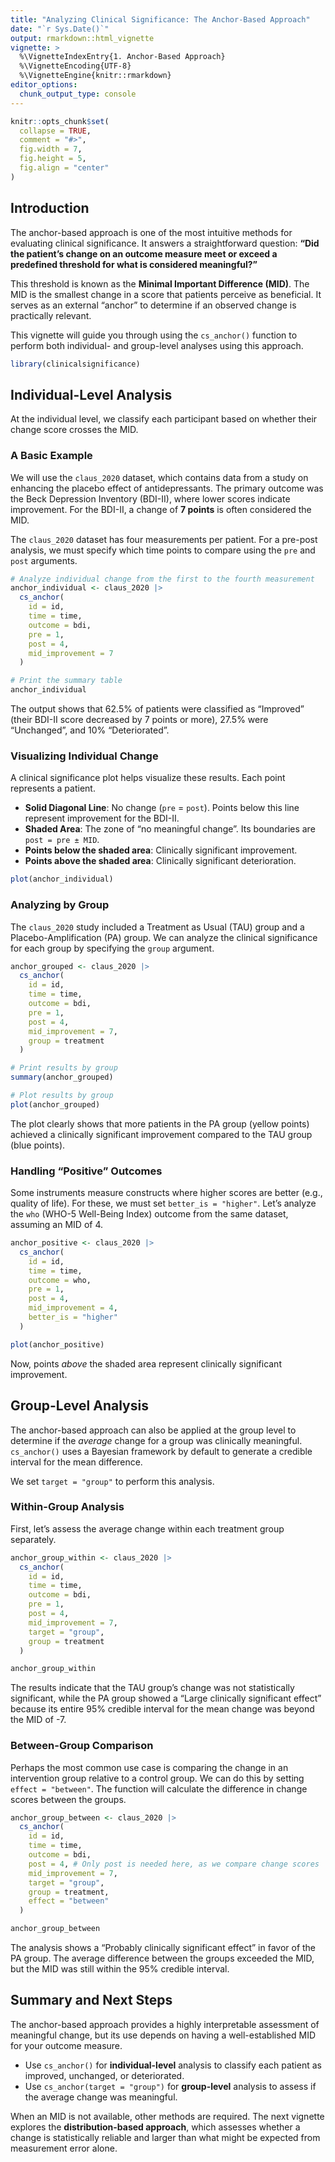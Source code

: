 ```yaml
---
title: "Analyzing Clinical Significance: The Anchor-Based Approach"
date: "`r Sys.Date()`"
output: rmarkdown::html_vignette
vignette: >
  %\VignetteIndexEntry{1. Anchor-Based Approach}
  %\VignetteEncoding{UTF-8}
  %\VignetteEngine{knitr::rmarkdown}
editor_options: 
  chunk_output_type: console
---
```


```r
knitr::opts_chunk$set(
  collapse = TRUE,
  comment = "#>",
  fig.width = 7,
  fig.height = 5,
  fig.align = "center"
)
```

## Introduction

The anchor-based approach is one of the most intuitive methods for evaluating clinical significance. It answers a straightforward question: **"Did the patient's change on an outcome measure meet or exceed a predefined threshold for what is considered meaningful?"**

This threshold is known as the **Minimal Important Difference (MID)**. The MID is the smallest change in a score that patients perceive as beneficial. It serves as an external "anchor" to determine if an observed change is practically relevant.

This vignette will guide you through using the `cs_anchor()` function to perform both individual- and group-level analyses using this approach.

```r
library(clinicalsignificance)
```

## Individual-Level Analysis

At the individual level, we classify each participant based on whether their change score crosses the MID.

### A Basic Example
We will use the `claus_2020` dataset, which contains data from a study on enhancing the placebo effect of antidepressants. The primary outcome was the Beck Depression Inventory (BDI-II), where lower scores indicate improvement. For the BDI-II, a change of **7 points** is often considered the MID.

The `claus_2020` dataset has four measurements per patient. For a pre-post analysis, we must specify which time points to compare using the `pre` and `post` arguments.

```r
# Analyze individual change from the first to the fourth measurement
anchor_individual <- claus_2020 |> 
  cs_anchor(
    id = id,
    time = time,
    outcome = bdi,
    pre = 1,
    post = 4,
    mid_improvement = 7
  )

# Print the summary table
anchor_individual
```

The output shows that 62.5% of patients were classified as "Improved" (their BDI-II score decreased by 7 points or more), 27.5% were "Unchanged", and 10% "Deteriorated".

### Visualizing Individual Change

A clinical significance plot helps visualize these results. Each point represents a patient.

* **Solid Diagonal Line**: No change (`pre` = `post`). Points below this line represent improvement for the BDI-II.
* **Shaded Area**: The zone of "no meaningful change". Its boundaries are `post = pre ± MID`.
* **Points below the shaded area**: Clinically significant improvement.
* **Points above the shaded area**: Clinically significant deterioration.

```r
plot(anchor_individual)
```

### Analyzing by Group

The `claus_2020` study included a Treatment as Usual (TAU) group and a Placebo-Amplification (PA) group. We can analyze the clinical significance for each group by specifying the `group` argument.

```r
anchor_grouped <- claus_2020 |> 
  cs_anchor(
    id = id,
    time = time,
    outcome = bdi,
    pre = 1,
    post = 4,
    mid_improvement = 7,
    group = treatment
  )

# Print results by group
summary(anchor_grouped)

# Plot results by group
plot(anchor_grouped)
```
The plot clearly shows that more patients in the PA group (yellow points) achieved a clinically significant improvement compared to the TAU group (blue points).

### Handling "Positive" Outcomes

Some instruments measure constructs where higher scores are better (e.g., quality of life). For these, we must set `better_is = "higher"`. Let's analyze the `who` (WHO-5 Well-Being Index) outcome from the same dataset, assuming an MID of 4.

```r
anchor_positive <- claus_2020 |> 
  cs_anchor(
    id = id,
    time = time,
    outcome = who,
    pre = 1,
    post = 4,
    mid_improvement = 4,
    better_is = "higher"
  )

plot(anchor_positive)
```
Now, points *above* the shaded area represent clinically significant improvement.


## Group-Level Analysis

The anchor-based approach can also be applied at the group level to determine if the *average* change for a group was clinically meaningful. `cs_anchor()` uses a Bayesian framework by default to generate a credible interval for the mean difference.

We set `target = "group"` to perform this analysis.

### Within-Group Analysis

First, let's assess the average change within each treatment group separately.

```r
anchor_group_within <- claus_2020 |> 
  cs_anchor(
    id = id,
    time = time,
    outcome = bdi,
    pre = 1,
    post = 4,
    mid_improvement = 7,
    target = "group",
    group = treatment
  )

anchor_group_within
```
The results indicate that the TAU group's change was not statistically significant, while the PA group showed a "Large clinically significant effect" because its entire 95% credible interval for the mean change was beyond the MID of -7.

### Between-Group Comparison

Perhaps the most common use case is comparing the change in an intervention group relative to a control group. We can do this by setting `effect = "between"`. The function will calculate the difference in change scores between the groups.

```r
anchor_group_between <- claus_2020 |> 
  cs_anchor(
    id = id,
    time = time,
    outcome = bdi,
    post = 4, # Only post is needed here, as we compare change scores
    mid_improvement = 7,
    target = "group",
    group = treatment,
    effect = "between"
  )

anchor_group_between
```

The analysis shows a "Probably clinically significant effect" in favor of the PA group. The average difference between the groups exceeded the MID, but the MID was still within the 95% credible interval.

## Summary and Next Steps

The anchor-based approach provides a highly interpretable assessment of meaningful change, but its use depends on having a well-established MID for your outcome measure.

* Use `cs_anchor()` for **individual-level** analysis to classify each patient as improved, unchanged, or deteriorated.
* Use `cs_anchor(target = "group")` for **group-level** analysis to assess if the average change was meaningful.

When an MID is not available, other methods are required. The next vignette explores the **distribution-based approach**, which assesses whether a change is statistically reliable and larger than what might be expected from measurement error alone.
